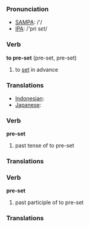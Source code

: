 === Pronunciation ===
*[[w:SAMPA|SAMPA]]: /'/
*[[w:IPA|IPA]]: /'pri sεt/

=== Verb ===

'''to pre-set''' (pre-set, pre-set)

# to [[set]] in advance

=== Translations ===

*[[Indonesian]]: [[]]
*[[Japanese]]: [[]]

=== Verb ===

'''pre-set'''

# past tense of to pre-set

=== Translations ===

=== Verb ===

'''pre-set'''

# past participle of to pre-set

=== Translations ===